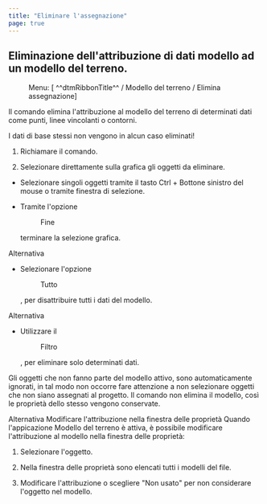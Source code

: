 ```yaml
---
title: "Eliminare l'assegnazione"
page: true
---
```

## Eliminazione dell&#39;attribuzione di dati modello ad un modello del terreno.
 <Menu> Menu: [ ^^dtmRibbonTitle^^ / Modello del terreno / Elimina assegnazione] </Menu> 

Il comando elimina l&#39;attribuzione al modello del terreno di determinati dati come punti, linee vincolanti o contorni.

<Success>
I dati di base stessi non vengono in alcun caso eliminati!
</Success>


1. Richiamare il comando.

2. Selezionare direttamente sulla grafica gli oggetti da eliminare. 

- Selezionare singoli oggetti tramite il tasto <Border>Ctrl</Border>  + <Border>Bottone sinistro del mouse</Border>  o tramite finestra di selezione.

- Tramite l&#39;opzione <Menu>Fine</Menu>  terminare la selezione grafica.





Alternativa


- Selezionare l&#39;opzione <Menu>Tutto</Menu> , per disattribuire tutti i dati del modello.





Alternativa


- Utilizzare il <Menu>Filtro</Menu> , per eliminare solo determinati dati.





<Success>
Gli oggetti che non fanno parte del modello attivo, sono automaticamente ignorati, in tal modo non occorre fare attenzione a non selezionare oggetti che non siano assegnati al progetto.
</Success>

<Success>
Il comando non elimina il modello, cos&#236; le propriet&#224; dello stesso vengono conservate.
</Success>


Alternativa
  <Bold> Modificare l&#39;attribuzione nella finestra delle propriet&#224; </Bold> 
Quando l&#39;appicazione Modello del terreno &#232; attiva, &#232; possibile modificare l&#39;attribuzione al modello nella finestra delle propriet&#224;:

1. Selezionare l&#39;oggetto.

2. Nella finestra delle propriet&#224; sono elencati tutti i modelli del file.

3. Modificare l&#39;attribuzione o scegliere &quot;Non usato&quot; per non considerare l&#39;oggetto nel modello.



